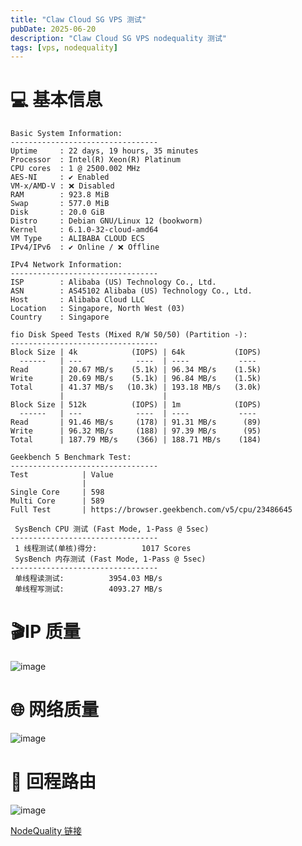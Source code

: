 ```yaml
---
title: "Claw Cloud SG VPS 测试"
pubDate: 2025-06-20
description: "Claw Cloud SG VPS nodequality 测试"
tags: [vps, nodequality]
---
```


# 💻 基本信息

```
Basic System Information:
---------------------------------
Uptime     : 22 days, 19 hours, 35 minutes
Processor  : Intel(R) Xeon(R) Platinum
CPU cores  : 1 @ 2500.002 MHz
AES-NI     : ✔ Enabled
VM-x/AMD-V : ❌ Disabled
RAM        : 923.8 MiB
Swap       : 577.0 MiB
Disk       : 20.0 GiB
Distro     : Debian GNU/Linux 12 (bookworm)
Kernel     : 6.1.0-32-cloud-amd64
VM Type    : ALIBABA CLOUD ECS
IPv4/IPv6  : ✔ Online / ❌ Offline

IPv4 Network Information:
---------------------------------
ISP        : Alibaba (US) Technology Co., Ltd.
ASN        : AS45102 Alibaba (US) Technology Co., Ltd.
Host       : Alibaba Cloud LLC
Location   : Singapore, North West (03)
Country    : Singapore

fio Disk Speed Tests (Mixed R/W 50/50) (Partition -):
---------------------------------
Block Size | 4k            (IOPS) | 64k           (IOPS)
  ------   | ---            ----  | ----           ----
Read       | 20.67 MB/s    (5.1k) | 96.34 MB/s    (1.5k)
Write      | 20.69 MB/s    (5.1k) | 96.84 MB/s    (1.5k)
Total      | 41.37 MB/s   (10.3k) | 193.18 MB/s   (3.0k)
           |                      |
Block Size | 512k          (IOPS) | 1m            (IOPS)
  ------   | ---            ----  | ----           ----
Read       | 91.46 MB/s     (178) | 91.31 MB/s      (89)
Write      | 96.32 MB/s     (188) | 97.39 MB/s      (95)
Total      | 187.79 MB/s    (366) | 188.71 MB/s    (184)

Geekbench 5 Benchmark Test:
---------------------------------
Test            | Value
                |
Single Core     | 598
Multi Core      | 589
Full Test       | https://browser.geekbench.com/v5/cpu/23486645

 SysBench CPU 测试 (Fast Mode, 1-Pass @ 5sec)
---------------------------------
 1 线程测试(单核)得分:          1017 Scores
 SysBench 内存测试 (Fast Mode, 1-Pass @ 5sec)
---------------------------------
 单线程读测试:          3954.03 MB/s
 单线程写测试:          4093.27 MB/s
```

# 🎬IP 质量

![image](https://i.111666.best/image/C3vWHGlwwfv1vCvnslICzi.webp)

# 🌐 网络质量

![image](https://i.111666.best/image/zg4UAELBd4OX9aQWUGqdtR.webp)

# 📍 回程路由

![image](https://i.111666.best/image/FS7HMbBI6DlvzGvAU3Wd91.webp)

[NodeQuality 链接](https://nodequality.com/r/CV0QA4UvUTlR0EUOAWAKik7azrHALfeK)
